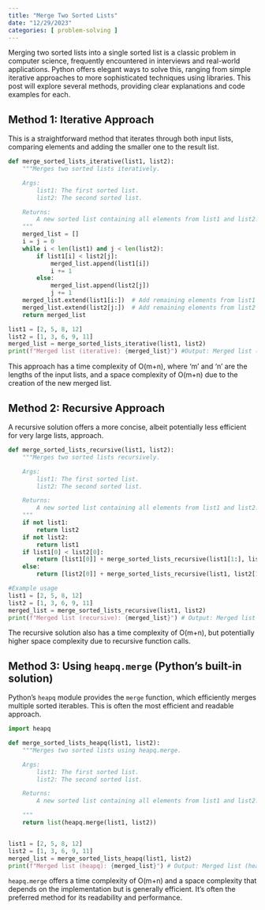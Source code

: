 ```yaml
---
title: "Merge Two Sorted Lists"
date: "12/29/2023"
categories: [ problem-solving ]
---
```



Merging two sorted lists into a single sorted list is a classic problem in computer science, frequently encountered in interviews and real-world applications.  Python offers elegant ways to solve this, ranging from simple iterative approaches to more sophisticated techniques using libraries.  This post will explore several methods, providing clear explanations and code examples for each.


## Method 1: Iterative Approach

This is a straightforward method that iterates through both input lists, comparing elements and adding the smaller one to the result list.

```python
def merge_sorted_lists_iterative(list1, list2):
    """Merges two sorted lists iteratively.

    Args:
        list1: The first sorted list.
        list2: The second sorted list.

    Returns:
        A new sorted list containing all elements from list1 and list2.
    """
    merged_list = []
    i = j = 0
    while i < len(list1) and j < len(list2):
        if list1[i] < list2[j]:
            merged_list.append(list1[i])
            i += 1
        else:
            merged_list.append(list2[j])
            j += 1
    merged_list.extend(list1[i:])  # Add remaining elements from list1
    merged_list.extend(list2[j:])  # Add remaining elements from list2
    return merged_list

list1 = [2, 5, 8, 12]
list2 = [1, 3, 6, 9, 11]
merged_list = merge_sorted_lists_iterative(list1, list2)
print(f"Merged list (iterative): {merged_list}") #Output: Merged list (iterative): [1, 2, 3, 5, 6, 8, 9, 11, 12]

```

This approach has a time complexity of O(m+n), where 'm' and 'n' are the lengths of the input lists, and a space complexity of O(m+n) due to the creation of the new merged list.


## Method 2: Recursive Approach

A recursive solution offers a more concise, albeit potentially less efficient for very large lists, approach.


```python
def merge_sorted_lists_recursive(list1, list2):
    """Merges two sorted lists recursively.

    Args:
        list1: The first sorted list.
        list2: The second sorted list.

    Returns:
        A new sorted list containing all elements from list1 and list2.
    """
    if not list1:
        return list2
    if not list2:
        return list1
    if list1[0] < list2[0]:
        return [list1[0]] + merge_sorted_lists_recursive(list1[1:], list2)
    else:
        return [list2[0]] + merge_sorted_lists_recursive(list1, list2[1:])

#Example usage
list1 = [2, 5, 8, 12]
list2 = [1, 3, 6, 9, 11]
merged_list = merge_sorted_lists_recursive(list1, list2)
print(f"Merged list (recursive): {merged_list}") # Output: Merged list (recursive): [1, 2, 3, 5, 6, 8, 9, 11, 12]
```

The recursive solution also has a time complexity of O(m+n), but potentially higher space complexity due to recursive function calls.


## Method 3: Using `heapq.merge` (Python's built-in solution)

Python's `heapq` module provides the `merge` function, which efficiently merges multiple sorted iterables. This is often the most efficient and readable approach.


```python
import heapq

def merge_sorted_lists_heapq(list1, list2):
    """Merges two sorted lists using heapq.merge.

    Args:
        list1: The first sorted list.
        list2: The second sorted list.

    Returns:
        A new sorted list containing all elements from list1 and list2.

    """
    return list(heapq.merge(list1, list2))


list1 = [2, 5, 8, 12]
list2 = [1, 3, 6, 9, 11]
merged_list = merge_sorted_lists_heapq(list1, list2)
print(f"Merged list (heapq): {merged_list}") # Output: Merged list (heapq): [1, 2, 3, 5, 6, 8, 9, 11, 12]
```

`heapq.merge` offers a time complexity of O(m+n) and a space complexity that depends on the implementation but is generally efficient.  It's often the preferred method for its readability and performance.


